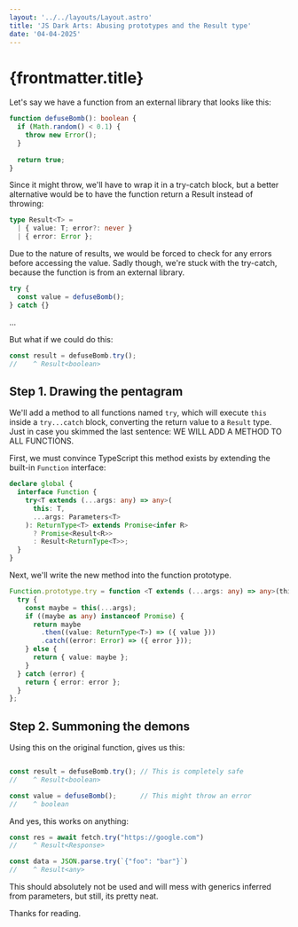 ```yaml
---
layout: '../../layouts/Layout.astro'
title: 'JS Dark Arts: Abusing prototypes and the Result type'
date: '04-04-2025'
---
```


# {frontmatter.title}

Let's say we have a function from an external library that looks like this:

```ts
function defuseBomb(): boolean {
  if (Math.random() < 0.1) {
    throw new Error();
  }
  
  return true;
}
```

Since it might throw, we'll have to wrap it in a try-catch block, but a better alternative would be to have the function return a Result instead of throwing:

```ts
type Result<T> = 
  | { value: T; error?: never }
  | { error: Error };
```

Due to the nature of results, we would be forced to check for any errors before accessing the value. Sadly though, we're stuck with the try-catch, because the function is from an external library.

```ts
try {
  const value = defuseBomb();
} catch {}
```

...

But what if we could do this:

```ts
const result = defuseBomb.try();
//    ^ Result<boolean>
```

## Step 1. Drawing the pentagram

We'll add a method to all functions named `try`, which will execute `this` inside a `try...catch` block, converting the return value to a `Result` type. Just in case you skimmed the last sentence: WE WILL ADD A METHOD TO ALL FUNCTIONS.


First, we must convince TypeScript this method exists by extending the built-in `Function` interface:

```ts
declare global {
  interface Function {
    try<T extends (...args: any) => any>(
      this: T,
      ...args: Parameters<T>
    ): ReturnType<T> extends Promise<infer R>
      ? Promise<Result<R>>
      : Result<ReturnType<T>>;
  }
}
```

Next, we'll write the new method into the function prototype.

```ts
Function.prototype.try = function <T extends (...args: any) => any>(this: T, ...args: Parameters<T>) {
  try {
    const maybe = this(...args);
    if ((maybe as any) instanceof Promise) {
      return maybe
        .then((value: ReturnType<T>) => ({ value }))
        .catch((error: Error) => ({ error }));
    } else {
      return { value: maybe };
    }
  } catch (error) {
    return { error: error };
  }
};
```

## Step 2. Summoning the demons

Using this on the original function, gives us this:

```ts

const result = defuseBomb.try(); // This is completely safe
//    ^ Result<boolean>

const value = defuseBomb();      // This might throw an error
//    ^ boolean
```

And yes, this works on anything:

```ts
const res = await fetch.try("https://google.com")
//    ^ Result<Response>

const data = JSON.parse.try(`{"foo": "bar"}`)
//    ^ Result<any>

```

This should absolutely not be used and will mess with generics inferred from parameters, but still, its pretty neat.

Thanks for reading.